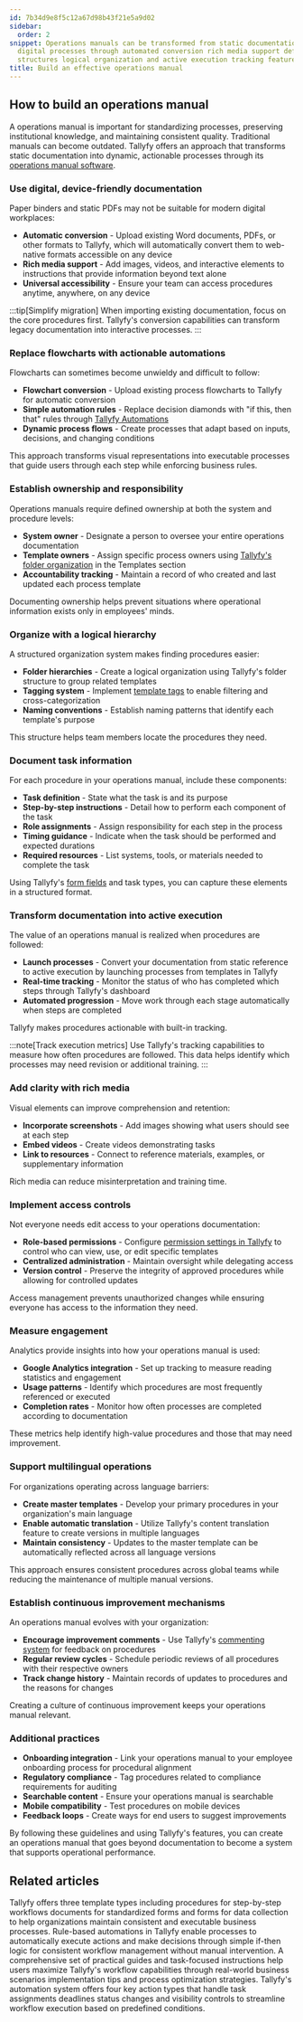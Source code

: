 ```yaml
---
id: 7b34d9e8f5c12a67d98b43f21e5a9d02
sidebar:
  order: 2
snippet: Operations manuals can be transformed from static documentation into dynamic
  digital processes through automated conversion rich media support defined ownership
  structures logical organization and active execution tracking features.
title: Build an effective operations manual
---
```


## How to build an operations manual

A operations manual is important for standardizing processes, preserving institutional knowledge, and maintaining consistent quality. Traditional manuals can become outdated. Tallyfy offers an approach that transforms static documentation into dynamic, actionable processes through its [operations manual software](https://tallyfy.com/solutions/operations-manual-software/).

### Use digital, device-friendly documentation

Paper binders and static PDFs may not be suitable for modern digital workplaces:

- **Automatic conversion** - Upload existing Word documents, PDFs, or other formats to Tallyfy, which will automatically convert them to web-native formats accessible on any device
- **Rich media support** - Add images, videos, and interactive elements to instructions that provide information beyond text alone
- **Universal accessibility** - Ensure your team can access procedures anytime, anywhere, on any device

:::tip[Simplify migration]
When importing existing documentation, focus on the core procedures first. Tallyfy's conversion capabilities can transform legacy documentation into interactive processes.
:::

### Replace flowcharts with actionable automations

Flowcharts can sometimes become unwieldy and difficult to follow:

- **Flowchart conversion** - Upload existing process flowcharts to Tallyfy for automatic conversion
- **Simple automation rules** - Replace decision diamonds with "if this, then that" rules through [Tallyfy Automations](/products/pro/documenting/templates/automations/)
- **Dynamic process flows** - Create processes that adapt based on inputs, decisions, and changing conditions

This approach transforms visual representations into executable processes that guide users through each step while enforcing business rules.

### Establish ownership and responsibility

Operations manuals require defined ownership at both the system and procedure levels:

- **System owner** - Designate a person to oversee your entire operations documentation
- **Template owners** - Assign specific process owners using [Tallyfy's folder organization](/products/pro/documenting/templates/how-to-manage-templates-and-processes-with-tags/) in the Templates section
- **Accountability tracking** - Maintain a record of who created and last updated each process template

Documenting ownership helps prevent situations where operational information exists only in employees' minds.

### Organize with a logical hierarchy

A structured organization system makes finding procedures easier:

- **Folder hierarchies** - Create a logical organization using Tallyfy's folder structure to group related templates
- **Tagging system** - Implement [template tags](/products/pro/documenting/templates/how-to-manage-templates-and-processes-with-tags/) to enable filtering and cross-categorization
- **Naming conventions** - Establish naming patterns that identify each template's purpose

This structure helps team members locate the procedures they need.

### Document task information

For each procedure in your operations manual, include these components:

- **Task definition** - State what the task is and its purpose
- **Step-by-step instructions** - Detail how to perform each component of the task
- **Role assignments** - Assign responsibility for each step in the process
- **Timing guidance** - Indicate when the task should be performed and expected durations
- **Required resources** - List systems, tools, or materials needed to complete the task

Using Tallyfy's [form fields](/products/pro/documenting/templates/forms/) and task types, you can capture these elements in a structured format.

### Transform documentation into active execution

The value of an operations manual is realized when procedures are followed:

- **Launch processes** - Convert your documentation from static reference to active execution by launching processes from templates in Tallyfy
- **Real-time tracking** - Monitor the status of who has completed which steps through Tallyfy's dashboard
- **Automated progression** - Move work through each stage automatically when steps are completed

Tallyfy makes procedures actionable with built-in tracking.

:::note[Track execution metrics]
Use Tallyfy's tracking capabilities to measure how often procedures are followed. This data helps identify which processes may need revision or additional training.
:::

### Add clarity with rich media

Visual elements can improve comprehension and retention:

- **Incorporate screenshots** - Add images showing what users should see at each step
- **Embed videos** - Create videos demonstrating tasks
- **Link to resources** - Connect to reference materials, examples, or supplementary information

Rich media can reduce misinterpretation and training time.

### Implement access controls

Not everyone needs edit access to your operations documentation:

- **Role-based permissions** - Configure [permission settings in Tallyfy](/products/pro/documenting/members/how-can-i-manage-roles-in-tallyfy/) to control who can view, use, or edit specific templates
- **Centralized administration** - Maintain oversight while delegating access
- **Version control** - Preserve the integrity of approved procedures while allowing for controlled updates

Access management prevents unauthorized changes while ensuring everyone has access to the information they need.

### Measure engagement

Analytics provide insights into how your operations manual is used:

- **Google Analytics integration** - Set up tracking to measure reading statistics and engagement
- **Usage patterns** - Identify which procedures are most frequently referenced or executed
- **Completion rates** - Monitor how often processes are completed according to documentation

These metrics help identify high-value procedures and those that may need improvement.

### Support multilingual operations

For organizations operating across language barriers:

- **Create master templates** - Develop your primary procedures in your organization's main language
- **Enable automatic translation** - Utilize Tallyfy's content translation feature to create versions in multiple languages
- **Maintain consistency** - Updates to the master template can be automatically reflected across all language versions

This approach ensures consistent procedures across global teams while reducing the maintenance of multiple manual versions.

### Establish continuous improvement mechanisms

An operations manual evolves with your organization:

- **Encourage improvement comments** - Use Tallyfy's [commenting system](/products/pro/tracking-and-tasks/tasks/how-to-report-and-resolve-issues-in-tallyfy/) for feedback on procedures
- **Regular review cycles** - Schedule periodic reviews of all procedures with their respective owners
- **Track change history** - Maintain records of updates to procedures and the reasons for changes

Creating a culture of continuous improvement keeps your operations manual relevant.

### Additional practices

- **Onboarding integration** - Link your operations manual to your employee onboarding process for procedural alignment
- **Regulatory compliance** - Tag procedures related to compliance requirements for auditing
- **Searchable content** - Ensure your operations manual is searchable
- **Mobile compatibility** - Test procedures on mobile devices
- **Feedback loops** - Create ways for end users to suggest improvements

By following these guidelines and using Tallyfy's features, you can create an operations manual that goes beyond documentation to become a system that supports operational performance.


## Related articles
<CardGrid>
<LinkTitleCard header="<b>Pro > Essentials</b>" href="/products/pro/documenting/" > Tallyfy offers three template types including procedures for step-by-step workflows documents for standardized forms and forms for data collection to help organizations maintain consistent and executable business processes. </LinkTitleCard>
<LinkTitleCard header="<b>Templates > Automations</b>" href="/products/pro/documenting/templates/automations/" > Rule-based automations in Tallyfy enable processes to automatically execute actions and make decisions through simple if-then logic for consistent workflow management without manual intervention. </LinkTitleCard>
<LinkTitleCard header="<b>Tutorials > How-to guides</b>" href="/products/pro/tutorials/how-to/" > A comprehensive set of practical guides and task-focused instructions help users maximize Tallyfy's workflow capabilities through real-world business scenarios implementation tips and process optimization strategies. </LinkTitleCard>
<LinkTitleCard header="<b>Automations > Actions</b>" href="/products/pro/documenting/templates/automations/actions/" > Tallyfy's automation system offers four key action types that handle task assignments deadlines status changes and visibility controls to streamline workflow execution based on predefined conditions. </LinkTitleCard>
</CardGrid>